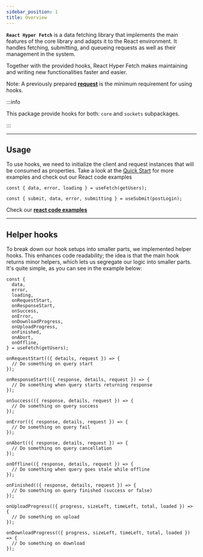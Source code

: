 ```yaml
---
sidebar_position: 1
title: Overview
---
```


**`React Hyper Fetch`** is a data fetching library that implements the main features of the core library and adapts it
to the React environment. It handles fetching, submitting, and queueing requests as well as their management in the
system.

Together with the provided hooks, React Hyper Fetch makes maintaining and writing new functionalities faster and easier.

Note: A previously prepared [**request**](/documentation/02-core/request.mdx) is the minimum requirement for using
hooks.

:::info

This package provide hooks for both: `core` and `sockets` subpackages.

:::

---

## Usage

To use hooks, we need to initialize the client and request instances that will be consumed as properties. Take a look at
the [Quick Start](/documentation/01-getting-started/quick-start.mdx) for more examples and check out our React code
examples

```tsx
const { data, error, loading } = useFetch(getUsers);
```

```tsx
const { submit, data, error, submitting } = useSubmit(postLogin);
```

Check our **[react code examples](/guides/04-react/01-core/fetching.mdx)**

---

## Helper hooks

To break down our hook setups into smaller parts, we implemented helper hooks. This enhances code readability; the idea
is that the main hook returns minor helpers, which lets us segregate our logic into smaller parts. It's quite simple, as
you can see in the example below:

```tsx
const {
  data,
  error,
  loading,
  onRequestStart,
  onResponseStart,
  onSuccess,
  onError,
  onDownloadProgress,
  onUploadProgress,
  onFinished,
  onAbort,
  onOffline,
} = useFetch(getUsers);

onRequestStart(({ details, request }) => {
  // Do something on query start
});

onResponseStart(({ response, details, request }) => {
  // Do something when query starts returning response
});

onSuccess(({ response, details, request }) => {
  // Do something on query success
});

onError(({ response, details, request }) => {
  // Do something on query fail
});

onAbort(({ response, details, request }) => {
  // Do something on query cancellation
});

onOffline(({ response, details, request }) => {
  // Do something when query goes stale while offline
});

onFinished(({ response, details, request }) => {
  // Do something on query finished (success or false)
});

onUploadProgress(({ progress, sizeLeft, timeLeft, total, loaded }) => {
  // Do something on upload
});

onDownloadProgress(({ progress, sizeLeft, timeLeft, total, loaded }) => {
  // Do something on download
});
```
